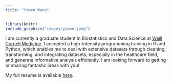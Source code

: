 ```yaml
---
title: "Yiwen Wang"
---
```


```r
library(knitr)
include_graphics("images/yiwen.jpeg")
```


I am currently a graduate student in Biostatistics and Data Science at [Weill Cornell Medicine](https://weill.cornell.edu). I accepted a high-intensity programming training in R and Python, which enables me to deal with extensive datasets through cleaning, transforming, and integrating datasets, especially in the healthcare field, and generate informative analysis efficiently. I am looking forward to getting or sharing fantastic ideas with you!

My full resume is available [here](files/Resume-Yiwen%20Wang.pdf).
